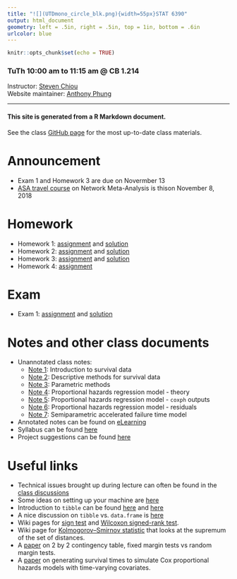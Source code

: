 ```yaml
---
title: "![](UTDmono_circle_blk.png){width=55px}STAT 6390" 
output: html_document
geometry: left = .5in, right = .5in, top = 1in, bottom = .6in
urlcolor: blue
---
```


```r
knitr::opts_chunk$set(echo = TRUE)
```
### TuTh 10:00 am to 11:15 am @ CB 1.214
Instructor: [Steven Chiou](https://www.sychiou.com/)  
Website maintainer: [Anthony Phung](https://www.utdallas.edu/~anthony.phung/)

---

#### This site is generated from a R Markdown document. 

See the class [GitHub page](https://github.com/stc04003/stat6390) for the most up-to-date class materials.

# Announcement
* Exam 1 and Homework 3 are due on Novermber 13
* [ASA travel course](https://github.com/stc04003/stat6390/blob/master/docs/ASA_TravelingCourse_2018_Nov8_Announcement.pdf) on Network Meta-Analysis is thison November 8, 2018

# Homework
* Homework 1: [assignment](https://github.com/stc04003/stat6390/blob/master/homework/hw1/hw1.pdf) and [solution](https://github.com/antphung/stat6390/blob/master/homework/hw1/hw1-sol.pdf)
* Homework 2: [assignment](https://github.com/stc04003/stat6390/blob/master/homework/hw2/hw2.pdf) and [solution](https://github.com/antphung/stat6390/blob/master/homework/hw2/hw2-sol.pdf)
* Homework 3: [assignment](https://github.com/stc04003/stat6390/blob/master/homework/hw3/hw3.pdf) and [solution](https://github.com/antphung/stat6390/blob/master/homework/hw3/hw3-sol.pdf)
* Homework 4: [assignment](https://github.com/stc04003/stat6390/blob/master/homework/hw4/hw4.pdf) 

# Exam 
* Exam 1: [assignment](https://github.com/stc04003/stat6390/blob/master/exam/exam1/exam1.pdf) and [solution](https://github.com/stc04003/stat6390/blob/master/exam/exam1/exam1-sol.pdf)

# Notes and other class documents
* Unannotated class notes:
    * [Note 1](https://github.com/stc04003/stat6390/blob/master/notes/note1.pdf): Introduction to survival data
    * [Note 2](https://github.com/stc04003/stat6390/blob/master/notes/note2.pdf): Descriptive methods for survival data
    * [Note 3](https://github.com/stc04003/stat6390/blob/master/notes/note3.pdf): Parametric methods
    * [Note 4](https://github.com/stc04003/stat6390/blob/master/notes/note4.pdf): Proportional hazards regression model - theory
    * [Note 5](https://github.com/stc04003/stat6390/blob/master/notes/note5.pdf): Proportional hazards regression model - `coxph` outputs
    * [Note 6](https://github.com/stc04003/stat6390/blob/master/notes/note6.pdf): Proportional hazards regression model - residuals
    * [Note 7](https://github.com/stc04003/stat6390/blob/master/notes/note7.pdf): Semiparametric accelerated failure time model
* Annotated notes can be found on [eLearning](http://elearning.utdallas.edu/)
* Syllabus can be found [here](https://www.sychiou.com/pdf/fall2018stat6390.pdf)
* Project suggestions can be found [here](https://github.com/stc04003/stat6390/blob/master/project/project.pdf)

# Useful links
* Technical issues brought up during lecture can often be found in the [class discussions](discussion.html)
* Some ideas on setting up your machine are [here](useGit.html)
* Introduction to `tibble` can be found [here](http://r4ds.had.co.nz/introduction-2.html) and [here](http://r4ds.had.co.nz/tibbles.html)
* A nice discussion on `tibble` vs. `data.frame` is [here](https://www.jumpingrivers.com/blog/the-trouble-with-tibbles/)
* Wiki pages for [sign test](https://en.wikipedia.org/wiki/Sign_test) and [Wilcoxon signed-rank test](https://en.wikipedia.org/wiki/Wilcoxon_signed-rank_test).
* Wiki page for [Kolmogorov–Smirnov statistic](https://en.wikipedia.org/wiki/Kolmogorov%E2%80%93Smirnov_test) that looks at the supremum of the set of distances.
* A [paper](https://www.jstor.org/stable/2988087?seq=1#metadata_info_tab_contents) on 2 by 2 contingency table, fixed margin tests vs random margin tests.
* A [paper](https://www.ncbi.nlm.nih.gov/pmc/articles/PMC3546387/) on generating survival times to simulate Cox proportional hazards models with time-varying covariates.